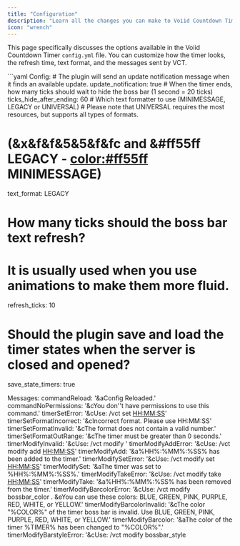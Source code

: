 ```yaml
---
title: "Configuration"
description: "Learn all the changes you can make to Voiid Countdown Timer"
icon: "wrench"
---
```


This page specifically discusses the options available in the Voiid Countdown Timer `config.yml` file. You can customize how the timer looks, the refresh time, text format, and the messages sent by VCT.

<Expandable title="Default config.yml">
  ```yaml
  Config:
  # The plugin will send an update notification message when it finds an available update.
  update_notification: true
  # When the timer ends, how many ticks should wait to hide the boss bar (1 second = 20 ticks)
  ticks_hide_after_ending: 60
  # Which text formatter to use (MINIMESSAGE, LEGACY or UNIVERSAL)
  # Please note that UNIVERSAL requires the most resources, but supports all types of formats.
  
  # (&x&f&f&5&5&f&fc and &#ff55ff LEGACY - <color:#ff55ff> MINIMESSAGE)
  text_format: LEGACY
  # How many ticks should the boss bar text refresh?
  # It is usually used when you use animations to make them more fluid.
  refresh_ticks: 10
  # Should the plugin save and load the timer states when the server is closed and opened?
  save_state_timers: true
  
  Messages:
  commandReload: '&aConfig Reloaded.'
  commandNoPermissions: '&cYou don''t have permissions to use this command.'
  timerSetError: '&cUse: /vct set <HH:MM:SS>'
  timerSetFormatIncorrect: '&cIncorrect format. Please use HH:MM:SS'
  timerSetFormatInvalid: '&cThe format does not contain a valid number.'
  timerSetFormatOutRange: '&cThe timer must be greater than 0 seconds.'
  timerModifyInvalid: '&cUse: /vct modify <modifier>'
  timerModifyAddError: '&cUse: /vct modify add <HH:MM:SS>'
  timerModifyAdd: '&a%HH%:%MM%:%SS% has been added to the timer.'
  timerModifySetError: '&cUse: /vct modify set <HH:MM:SS>'
  timerModifySet: '&aThe timer was set to %HH%:%MM%:%SS%.'
  timerModifyTakeError: '&cUse: /vct modify take <HH:MM:SS>'
  timerModifyTake: '&a%HH%:%MM%:%SS% has been removed from the timer.'
  timerModifyBarcolorError: '&cUse: /vct modify bossbar_color <color>. &eYou can use these colors: BLUE, GREEN, PINK, PURPLE, RED, WHITE, or YELLOW.'
  timerModifyBarcolorInvalid: '&cThe color "%COLOR%" of the timer boss bar is invalid. Use BLUE, GREEN, PINK, PURPLE, RED, WHITE, or YELLOW.'
  timerModifyBarcolor: '&aThe color of the timer %TIMER% has been changed to "%COLOR%".'
  timerModifyBarstyleError: '&cUse: /vct modify bossbar_style <style>. &eYou can use these styles: SOLID, SEGMENTED_6, SEGMENTED_10, SEGMENTED_12, or SEGMENTED_20.'
  timerModifyBarstyleInvalid: '&cThe style "%STYLE%" of the timer boss bar is invalid. Use SOLID, SEGMENTED_6, SEGMENTED_10, SEGMENTED_12, or SEGMENTED_20.'
  timerModifyBarstyle: '&aThe style of the timer %TIMER% has been changed to "%STYLE%".'
  timerModifySoundError: '&cUse: /vct modify sound <"sound in quotes">'
  timerModifySoundRequireQuotes: '&cThe sound needs to be enclosed in quotation marks (") in order to change it.'
  timerModifySound: '&aThe sound of the timer %TIMER% has been changed to "%SOUND%" &e(%TYPE%)&a.'
  timerModifySoundenableError: '&cUse: /vct modify sound_enable <true|false>'
  timerModifySoundenableInvalid: '&cThe boolean is invalid. Use TRUE or FALSE.'
  timerModifySoundenable: '&aThe sound_enable of the timer %TIMER% has been changed to %SOUNDENABLE%.'
  timerModifySoundvolumeError: '&cUse: /vct modify sound_volume <0.1 - 2.0>'
  timerModifySoundvolumeInvalid: '&cThe number is invalid. Please use a number between &e0.1 &cand &e2.0.'
  timerModifySoundvolumeOutRange: '&cThe volume must be between &e0.1 &cand &e2.0&c.'
  timerModifySoundvolume: '&aThe sound_volume of the timer %TIMER% has been changed to &e%VOLUME%&a.'
  timerModifySoundpitchError: '&cUse: /vct modify sound_pitch <0.1 - 2.0>'
  timerModifySoundpitchInvalid: '&cThe number is invalid. Please use a number between &e0.1 &cand &e2.0.'
  timerModifySoundpitchOutRange: '&cThe pitch must be between &e0.1 &cand &e2.0&c.'
  timerModifySoundpitch: '&aThe sound_pitch of the timer %TIMER% has been changed to &e%PITCH%&a.'
  timerModifyTextError: '&cUse: /vct modify text <"text in quotes">'
  timerModifyTextRequireQuotes: '&cThe text needs to be enclosed in quotation marks (") in order to change it.'
  timerModifyText: '&aThe text of the timer %TIMER% has been changed to "&r%TEXT%&a".'
  timerStart: '&aTimer started of %HH%:%MM%:%SS%!'
  timerPause: '&6Timer paused!'
  timerResume: '&6Timer resumed!'
  timerStop: '&6Timer stopped!'
  timerDontExists: '&cThe timer does not exist.'
  timerConfigNotFound: '&cThe timer configuration could not be found.'
  
  Timers:
  default:
    text: "%HH%:%MM%:%SS%" # The text of the boss bar (%HH% hours, %MM% minutes, %SS% seconds)
    sound: UI_BUTTON_CLICK # The sound of the timer every second
    sound_volume: 1.0 # The volume of the sound (1.0 is 100%)
    sound_pitch: 1.0 # The pitch of the sound (1.0 is normal pitch)
    bossbar_color: WHITE # The boss bar color is BLUE, GREEN, PINK, PURPLE, RED, WHITE, or YELLOW.
    bossbar_style: SOLID # The boss bar style is SOLID, SEGMENTED_6, SEGMENTED_10, SEGMENTED_12, or SEGMENTED_20.
    enabled: true # Defines whether this timer is available for selection.
    sound_enabled: false # Defines whether this timer plays sound every second.
  
  timer_1:
    text: "&aI'm the Timer 1 :D (%HH%:%MM%:%SS%)"
    sound: UI_BUTTON_CLICK
    sound_volume: 0.5
    sound_pitch: 2.0
    bossbar_color: GREEN
    bossbar_style: SEGMENTED_6
    enabled: true
    sound_enabled: true
  ```
</Expandable>

## Configuration Options

Below are the settings and descriptions in the `config.yml` file for Voiid Countdown Timer.

### `update_notification: false`

Usually, every time VCT is launched, it will automatically check for available updates. This setting defines whether the plugin should send a message to the console and players with the `voiidcountdowntimer.admin` permission notifying them of a new version.

### `ticks_hide_after_ending: 60`

This setting defines how many ticks to wait before hiding the timer completely when the timer ends.

### `text_format: LEGACY`

This setting defines which text formatting system to use for name tags. The `LEGACY` format is the text that Minecraft Vanilla understands to use colors, bold, italics, and everything else. Other supported formats include:

- `MINIMESSAGE`: A rich text format with allows you to use rich text formatting features, like colors, gradients, styles, hover events, and click events.
- `UNIVERSAL`: Attempts to support all formatting options but is the most resource-intensive.

Here are some examples of use with the different types of supported formats:

<Tabs>
  <Tab title="LEGACY">
    The `LEGACY` format supports the color format with `&`.

    ```yaml
    text: "&eThis is an &aexample &ausing the &l&9LEGACY format. &r&bTime remaining: &l&d%HH%:%MM%:%SS%"
    ```

    ![Legacyexample Gi](/images/configuration/legacyexample.gif)
  </Tab>
  <Tab title="MINIMESSAGE">
    The `MINIMESSAGE` format supports its own parameters. You can find more information here: https://docs.advntr.dev/minimessage/index.html

    ```yaml
    text: "<gradient:#ff08ff:#fef502>This is an <green>example</green> using the <bold>MINIMESSAGE format.</bold></gradient> <rainbow>Time remaining: <bold>%HH%:%MM%:%SS%</bold></rainbow>"
    ```

    ![Minimessageexample Gi](/images/configuration/minimessageexample.gif)
  </Tab>
  <Tab title="UNIVERSAL">
    The `UNIVERSAL` format supports both the `LEGACY` and `MINIMESSAGE` formats, but keep in mind that it may consume more resources.

    ```yaml
    text: "<gradient:red:aqua>This is an &aexample &rusing the &lUNIVERSAL format.</gradient> <rainbow>Time remaining: <bold>%HH%:%MM%:%SS%</bold></rainbow>"
    ```

    ![Universalexample Gi](/images/configuration/universalexample.gif)
  </Tab>
</Tabs>

<Tip>
  If you use the `MINIMESSAGE` format with a gradient, you can improve it even more by making it animated. [You can find more information here.](/usage-guide/animations)
</Tip>

### `refresh_ticks: 10`

This setting determines how many ticks the timer text should refresh. This setting is designed for gradient animations, to make them appear smoother or slower, for example:

![Refreshxample Gi](/images/configuration/refreshexample.gif)

### `save_state_timers: true`

This setting defines whether the plugin should save the timer status when the server is shut down and load it when the server is started up.

It is advisable to leave it set to **true**, because if your server crashes, the plugin will save the status so that you don't lose the time that was set.

## Configuration of Messages

Messages are configured in `LEGACY` format (regardless of the text format chosen), each section has a small identifier indicating where it comes from.

<Warning>
  Adding or removing messages may damage the plugin configuration!
</Warning>

## Configuration of Timers

The configuration of the timers is simple and flexible. Here is an example:

```yaml
Timers:
  green_timer:
    text: "&aI'm a green timer of (%HH%:%MM%:%SS%) :D"
    sound: UI_BUTTON_CLICK
    sound_volume: 0.5
    sound_pitch: 2.0
    bossbar_color: GREEN
    bossbar_style: SOLID
    enabled: true
    sound_enabled: true
```

<Info>
  All of these configurations can be changed in-game using the `/vct modify` command and the following modifiers: `text`, `sound`, `sound_volume`, `sound_pitch`, `bossbar_color`, `bossbar_style`, `sound_enabled`
</Info>

### `Timers:`

Defines the root section where timers are registered.
This key is **required** when you create timers in a file other than `config.yml` (inside the **timers** folder).

### `green_timer:`

The **name identifier** of the timer.
Example: `timer_for_pvp_on`.

### `text: "&aI'm a green timer of (%HH%:%MM%:%SS%) :D"`

The text displayed on the boss bar. Supports variables:

| Variable | Description                                       |
| -------- | ------------------------------------------------- |
| `%HH%`   | Displays the current hours (00).                  |
| `%MM%`   | Displays the current minutes (00).                |
| `%SS%`   | Displays the current seconds (00).                |
| `%H1%`   | Displays first digit of the current hours (0).    |
| `%H2%`   | Displays second digit of the current hours (0).   |
| `%M1%`   | Displays first digit of the current minutes (0).  |
| `%M2%`   | Displays second digit of the current minutes (0). |
| `%S1%`   | Displays first digit of the current seconds (0).  |
| `%S2%`   | Displays second digit of the current seconds (0). |

### `sound: UI_BUTTON_CLICK`

The sound played every second while the timer counts down.

- List of available sounds: https://hub.spigotmc.org/javadocs/spigot/org/bukkit/Sound.html
- You can also use **resource pack sounds**:

```yaml
sound: resourcepackNameHere:soundNameHere
```

<Note>
  The setting `sound_enabled` must be set to `true` for the sound to play.
</Note>

### `sound_volume: 0.5`

Volume of the sound. Range: `0.1` to `2.0`.

### `sound_pitch: 2.0`

Pitch of the sound. Range: `0.1` (very low) to `2.0` (very high).

### `bossbar_color: GREEN`

Color of the boss bar when created.
You can find a list of colors here: https://hub.spigotmc.org/javadocs/spigot/org/bukkit/boss/BarColor.html

### `bossbar_style: SOLID`

Segment style of the boss bar.
You can find a list of colors here: https://hub.spigotmc.org/javadocs/spigot/org/bukkit/boss/BarStyle.html

### `enabled: true`

Whether the timer is selectable/usable.
If disabled while in use, it will automatically switch to the **default** style.

### `sound_enabled: true`

Controls whether the timer’s sound should play.